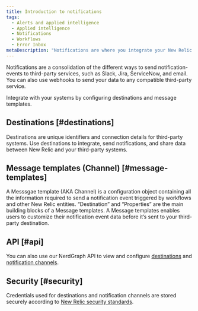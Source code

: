 ```yaml
---
title: Introduction to notifications
tags:
  - Alerts and applied intelligence 
  - Applied intelligence
  - Notifications
  - Workflows
  - Error Inbox
metaDescription: "Notifications are where you integrate your New Relic data with third-party services, such as Slack, Email, Jira, and ServiceNow."
---
```


Notifications are a consolidation of the different ways to send notification-events to third-party services, such as Slack, Jira, ServiceNow, and email. You can also use webhooks to send your data to any compatible third-party service.

Integrate with your systems by configuring destinations and message templates.

## Destinations [#destinations]

Destinations are unique identifiers and connection details for third-party systems. Use destinations to integrate, send notifications, and share data between New Relic and your third-party systems.

## Message templates (Channel) [#message-templates]

A Messsgae template (AKA Channel) is a configuration object containing all the information required to send a notification event triggered by workflows and other New Relic entities. “Destination” and “Properties” are the main building blocks of a Message templates. A Message templates enables users to customize their notification event data before it’s sent to your third-party destination.

## API [#api]

You can also use our NerdGraph API to view and configure [destinations](/docs/apis/nerdgraph/examples/nerdgraph-api-notifications-destinations) and [notification channels](/docs/apis/nerdgraph/examples/nerdgraph-api-notifications-channels).

## Security [#security]

Credentials used for destinations and notification channels are stored securely according to [New Relic security standards](/docs/security/security-privacy/compliance/data-encryption).
